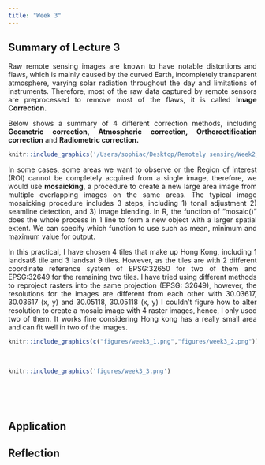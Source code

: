 ```yaml
---
title: "Week 3"
---
```


<div style="text-align: justify">

## Summary of Lecture 3

Raw remote sensing images are known to have notable distortions and flaws, which is mainly caused by the curved Earth, incompletely transparent atmosphere, varying solar radiation throughout the day and limitations of instruments. Therefore, most of the raw data captured by remote sensors are preprocessed to remove most of the flaws, it is called **Image Correction.**

Below shows a summary of 4 different correction methods, including **Geometric correction, Atmospheric correction, Orthorectification correction** and **Radiometric correction.**

```r
knitr::include_graphics('/Users/sophiac/Desktop/Remotely sensing/Week2_quarto/Week2_Quarto/figures/correction summary.jpg')
```

In some cases, some areas we want to observe or the Region of interest (ROI) cannot be completely acquired from a single image, therefore, we would use **mosaicking**, a procedure to create a new large area image from multiple overlapping images on the same areas. The typical image mosaicking procedure includes 3 steps, including 1) tonal adjustment 2) seamline detection, and 3) image blending. In R, the function of "mosaic()" does the whole process in 1 line to form a new object with a larger spatial extent. We can specify which function to use such as mean, minimum and maximum value for output.

In this practical, I have chosen 4 tiles that make up Hong Kong, including 1 landsat8 tile and 3 landsat 9 tiles. However, as the tiles are with 2 different coordinate reference system of EPSG:32650 for two of them and EPSG:32649 for the remaining two tiles. I have tried using different methods to reproject rasters into the same projection (EPSG: 32649), however, the resolutions for the images are different from each other with 30.03617, 30.03617 (x, y) and 30.05118, 30.05118 (x, y) I couldn't figure how to alter resolution to create a mosaic image with 4 raster images, hence, I only used two of them. It works fine considering Hong kong has a really small area and can fit well in two of the images.

```r
knitr::include_graphics(c("figures/week3_1.png","figures/week3_2.png"))

```

\

```r
knitr::include_graphics('figures/week3_3.png')

```

\

\

## Application

## Reflection
